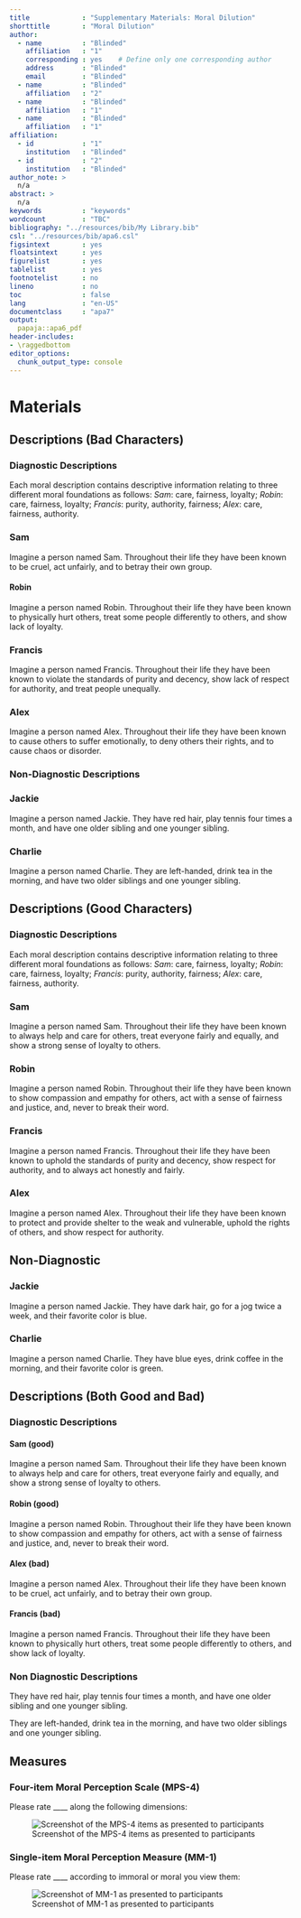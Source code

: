 ---
title             : "Supplementary Materials: Moral Dilution"
shorttitle        : "Moral Dilution"
author:
  - name          : "Blinded"
    affiliation   : "1"
    corresponding : yes    # Define only one corresponding author
    address       : "Blinded"
    email         : "Blinded"
  - name          : "Blinded"
    affiliation   : "2"
  - name          : "Blinded"
    affiliation   : "1"
  - name          : "Blinded"
    affiliation   : "1"
affiliation:
  - id            : "1"
    institution   : "Blinded"
  - id            : "2"
    institution   : "Blinded"
author_note: >
  n/a
abstract: >
  n/a
keywords          : "keywords"
wordcount         : "TBC"
bibliography: "../resources/bib/My Library.bib"
csl: "../resources/bib/apa6.csl"
figsintext        : yes
floatsintext      : yes
figurelist        : yes
tablelist         : yes
footnotelist      : no
lineno            : no
toc               : false
lang              : "en-US"
documentclass     : "apa7"
output:
  papaja::apa6_pdf
header-includes:
- \raggedbottom
editor_options: 
  chunk_output_type: console
---


# Materials

## Descriptions (Bad Characters)

### Diagnostic Descriptions
Each moral description contains descriptive information relating to three different moral foundations as follows: *Sam*: care, fairness, loyalty; *Robin*: care, fairness, loyalty; *Francis*: purity, authority, fairness; *Alex*: care, fairness, authority.

### Sam
Imagine a person named Sam.
Throughout their life they have been known to be cruel, act unfairly, and to betray their own group.

#### Robin
Imagine a person named Robin.
Throughout their life they have been known to physically hurt others, treat some people differently to others, and show lack of loyalty.

### Francis
Imagine a person named Francis.
Throughout their life they have been known to violate the standards of purity and decency, show lack of respect for authority, and treat people unequally.

### Alex
Imagine a person named Alex.
Throughout their life they have been known to cause others to suffer emotionally, to deny others their rights, and to cause chaos or disorder.

### Non-Diagnostic Descriptions
### Jackie
Imagine a person named Jackie.
They have red hair, play tennis four times a month, and have one older sibling and one younger sibling.

### Charlie
Imagine a person named Charlie.
They are left-handed, drink tea in the morning, and have two older siblings and one younger sibling.

\newpage 

## Descriptions (Good Characters)
### Diagnostic Descriptions
Each moral description contains descriptive information relating to three different moral foundations as follows: *Sam*: care, fairness, loyalty; *Robin*: care, fairness, loyalty; *Francis*: purity, authority, fairness; *Alex*: care, fairness, authority.

### Sam
Imagine a person named Sam.
Throughout their life they have been known to always help and care for others, treat everyone fairly and equally, and show a strong sense of loyalty to others.

### Robin
Imagine a person named Robin.
Throughout their life they have been known to show compassion and empathy for others, act with a sense of fairness and justice, and, never to break their word.

### Francis
Imagine a person named Francis.
Throughout their life they have been known to uphold the standards of purity and decency, show respect for authority, and to always act honestly and fairly.

### Alex
Imagine a person named Alex.
Throughout their life they have been known to protect and provide shelter to the weak and vulnerable, uphold the rights of others, and show respect for authority.

## Non-Diagnostic
### Jackie
Imagine a person named Jackie.
They have dark hair, go for a jog twice a week, and their favorite color is blue.

### Charlie
Imagine a person named Charlie.
They have blue eyes, drink coffee in the morning, and their favorite color is green.

\newpage

## Descriptions (Both Good and Bad)
### Diagnostic Descriptions
#### Sam (good)
Imagine a person named Sam.
Throughout their life they have been known to always help and care for others, treat everyone fairly and equally, and show a strong sense of loyalty to others.

#### Robin (good)
Imagine a person named Robin.
Throughout their life they have been known to show compassion and empathy for others, act with a sense of fairness and justice, and, never to break their word.

#### Alex (bad)
Imagine a person named Alex.
Throughout their life they have been known to be cruel, act unfairly, and to betray their own group.

#### Francis (bad)
Imagine a person named Francis.
Throughout their life they have been known to physically hurt others, treat some people differently to others, and show lack of loyalty.

### Non Diagnostic Descriptions

They have red hair, play tennis four times a month, and have one older sibling and one younger sibling.

They are left-handed, drink tea in the morning, and have two older siblings and one younger sibling.

\newpage

## Measures

### Four-item Moral Perception Scale (MPS-4)
Please rate ____ along the following dimensions:

![Screenshot of the MPS-4 items as presented to participants](../resources/images/mps4.png)


\newpage

### Single-item Moral Perception Measure (MM-1)

Please rate ____ according to immoral or moral you view them:

![Screenshot of MM-1 as presented to participants](../resources/images/mm1.png)


\newpage
